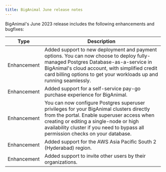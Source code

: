 ```yaml
---
title: BigAnimal June release notes
---
```


BigAnimal's June 2023 release includes the following enhancements and bugfixes:

|    Type     |                                                                                   Description                                                                                   |
| ----------- | ------------------------------------------------------------------------------------------------------------------------------------------------------------------------------- |
| Enhancement | Added support to new deployment and payment options. You can now choose to deploy fully-managed Postgres Database-as-a-service in BigAnimal's cloud account, with simplified credit card billing options to get your workloads up and running seamlessly. |
| Enhancement | Added support for a self-service pay-go purchase experience for BigAnimal.                                                                                                   |
| Enhancement | You can now configure Postgres superuser privileges for your BigAnimal clusters directly from the portal. Enable superuser access when creating or editing a single-node or high availability cluster if you need to bypass all permission checks on your database.|
| Enhancement | Added support for the AWS Asia Pacific South 2 (Hyderabad) region. |
| Enhancement | Added support to invite other users by their organizations. |
